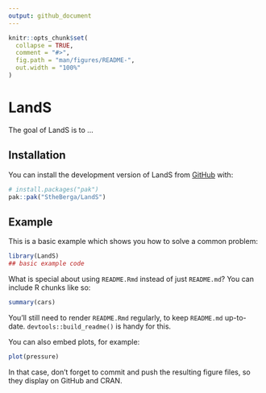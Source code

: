 ```yaml
---
output: github_document
---
```


<!-- README.md is generated from README.Rmd. Please edit that file -->

```r
knitr::opts_chunk$set(
  collapse = TRUE,
  comment = "#>",
  fig.path = "man/figures/README-",
  out.width = "100%"
)
```

# LandS

<!-- badges: start -->
<!-- badges: end -->

The goal of LandS is to ...

## Installation

You can install the development version of LandS from [GitHub](https://github.com/) with:

``` r
# install.packages("pak")
pak::pak("StheBerga/LandS")
```

## Example

This is a basic example which shows you how to solve a common problem:

```r
library(LandS)
## basic example code
```

What is special about using `README.Rmd` instead of just `README.md`? You can include R chunks like so:

```r
summary(cars)
```

You'll still need to render `README.Rmd` regularly, to keep `README.md` up-to-date. `devtools::build_readme()` is handy for this.

You can also embed plots, for example:

```r
plot(pressure)
```

In that case, don't forget to commit and push the resulting figure files, so they display on GitHub and CRAN.

